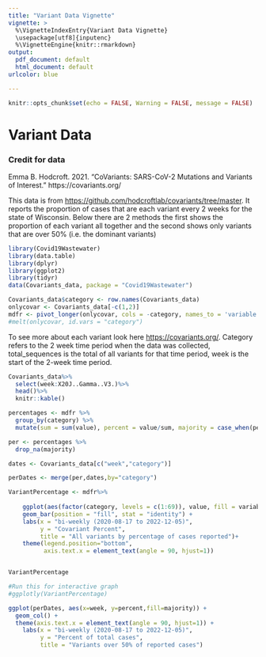 ```yaml
---
title: "Variant Data Vignette"
vignette: >
  %\VignetteIndexEntry{Variant Data Vignette}
  \usepackage[utf8]{inputenc}
  %\VignetteEngine{knitr::rmarkdown}
output:
  pdf_document: default
  html_document: default
urlcolor: blue

---
```


```r
knitr::opts_chunk$set(echo = FALSE, Warning = FALSE, message = FALSE)
```
# Variant Data

### Credit for data
Emma B. Hodcroft. 2021. "CoVariants: SARS-CoV-2 Mutations and Variants of Interest." https://covariants.org/

This data is from [https://github.com/hodcroftlab/covariants/tree/master](https://github.com/hodcroftlab/covariants/tree/master).
It reports the proportion of cases that are each variant every 2 weeks for the state of Wisconsin. 
Below there are 2 methods the first shows the proportion of each variant all together and the second shows only variants that are over 50% (i.e. the dominant variants)

```r
library(Covid19Wastewater)
library(data.table)
library(dplyr)
library(ggplot2)
library(tidyr)
data(Covariants_data, package = "Covid19Wastewater")

Covariants_data$category <- row.names(Covariants_data)
onlycovar <- Covariants_data[-c(1,2)]
mdfr <- pivot_longer(onlycovar, cols = -category, names_to = 'variable', values_to = 'value')
#melt(onlycovar, id.vars = "category")

```
To see more about each variant look here [https://covariants.org/](https://covariants.org/). Category refers to the 2 week time period when the data was collected, total_sequences is the total of all variants for that time period, week is the start of the 2-week time period. 
```r
Covariants_data%>%
  select(week:X20J..Gamma..V3.)%>%
  head()%>%
  knitr::kable()
```


```r
percentages <- mdfr %>%
  group_by(category) %>%
  mutate(sum = sum(value), percent = value/sum, majority = case_when(percent > .5 ~ paste(variable)))

per <- percentages %>% 
  drop_na(majority)

dates <- Covariants_data[c("week","category")]

perDates <- merge(per,dates,by="category")
```




```r
VariantPercentage <- mdfr%>%
  
    ggplot(aes(factor(category, levels = c(1:69)), value, fill = variable)) +
    geom_bar(position = "fill", stat = "identity") +
    labs(x = "bi-weekly (2020-08-17 to 2022-12-05)",
         y = "Covariant Percent",
         title = "All variants by percentage of cases reported")+
    theme(legend.position="bottom",
          axis.text.x = element_text(angle = 90, hjust=1))


VariantPercentage

#Run this for interactive graph
#ggplotly(VariantPercentage)
```

```r
ggplot(perDates, aes(x=week, y=percent,fill=majority)) +
  geom_col() +
  theme(axis.text.x = element_text(angle = 90, hjust=1)) +
    labs(x = "bi-weekly (2020-08-17 to 2022-12-05)",
         y = "Percent of total cases",
         title = "Variants over 50% of reported cases")

```


